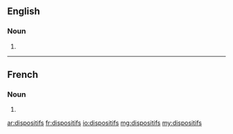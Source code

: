 ==English==

===Noun===
{{head|en}}

# {{plural of|dispositif}}

----

==French==

===Noun===
{{head|fr}} {{m-p}}

# {{plural of|dispositif|lang=fr}}

[[ar:dispositifs]]
[[fr:dispositifs]]
[[io:dispositifs]]
[[mg:dispositifs]]
[[my:dispositifs]]